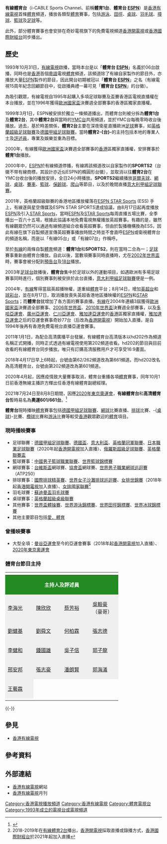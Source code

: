 {{頻道資訊
| 頻道名稱         = 有線體育台／高清體育台 <br />{{lang|en|i-CABLE Sports Channel／i-CABLE HD Sports Channel}}
| 頻道圖片檔案     = File:I-CABLE Sports Channel.png
| 頻道圖片尺寸     = 
| 頻道圖片名稱     = 有線體育台
| 所屬國家         = {{HKG}}
| 總部所在         = {{HKG}}荃灣
| 播放地區         = [[香港|香港]]
| 開播日期         = 1993年10月31日
| 停播日期         =
| 頻道類別         = 體育
| 視頻格式         = 4:3（SDTV）<br />16:9（HDTV）
| 收視率           = 
| 收視率調查時間   = 
| 收視率資料來源   = 
| 頻道口號         = 
| 擁有者           = [[香港有線電視有限公司|香港有線電視有限公司]]
| 持股者           = 
| 前頻道名稱       = '''體育台 [[ESPN|ESPN]]'''<br/>'''有線體育1台'''<br/>'''hd202'''
| 被取代名稱       = '''有線體育台'''
| 前頻道呼號       = 
| 被取代呼號       = 
| 集團同類頻道     = 
| 重播服務頻道     = 
| 頻道官方網站     = http://www.cabletv.com.hk
| 備註             = 
| 有線電視供應商01 = [[香港有線電視|香港有線電視]]
| 有線電視頻道數01 = 601頻道（高清）<br>661頻道（標清）
| 線上收看網站01   = 有線電視官方網站
| 線上收看網址01   = [http://www.i-cable.com/livesoccer/live_ch62.php 網站直播]
|}}

'''有線體育台'''（i-CABLE Sports Channel、前稱'''體育1台'''、'''體育台 [[ESPN|ESPN]]'''）是[[香港有線電視|香港有線電視]]首條[[体育运动|體育]]頻道，播放各類型[[体育运动|體育]]賽事，包括[[游泳|游泳]]、[[田徑|田徑]]、[[桌球|桌球]]、[[羽毛球|羽毛球]]、[[撞球|撞球]]、[[籃球|籃球]]及[[足球|足球]]等。

此外，部分體育賽事也會安排在奇妙電視旗下的免費電視頻道[[香港開電視|香港開電視]]或[[香港國際財經台|香港國際財經台]]同步播出。

==歷史==
1993年10月31日，[[香港有線電視|有線電視]]啟播，當時本台是以「'''體育台 [[ESPN|ESPN]]'''」名義於06台啟播，同時也是[[香港|香港]]首個[[粵語|粵語]]電視[[体育运动|體育]]頻道，該頻道除了有線自家製作的節目外，亦播放大量[[ESPN|ESPN]]製作的節目，因此開台初期被冠以「'''體育台 [[ESPN|ESPN]]'''」之名（有線電視15周年紀念回顧節目中，從啟播典禮一幕可見「'''體育台 [[ESPN|ESPN]]'''」的台徽）。

為吸引觀眾，有線電視自1995年起購入多項足球聯賽及盃賽香港區電視直播權在本台播放，並在1996年獲得[[歐洲國家盃|歐洲國家盃]]決賽週全部賽事的香港區獨家直播權。

1999年3月1日，ESPN被安排於獨立一條頻道播出，而體育台則被分拆為'''體育1台'''及'''體育2台'''，其中'''體育2台'''與當時的[[香港有線電視YMC台|YMC台]]共用頻道，並於YMC台每晚零時收台後播放。過去，基於時差關係，'''體育2台'''主要在深夜衛星直播歐洲[[足球|足球]]賽事，如[[英格蘭超級足球聯賽|英格蘭超級足球聯賽]]及[[德國甲組足球聯賽|德國甲組足球聯賽]]。當時'''體育2-{台}-'''的主持包括本地的專業人士及[[評述員|評述員]]，專業及娛樂並重為目標。

2000年，有線獲得[[歐洲國家盃|歐洲國家盃]]決賽週全部賽事的[[香港|香港]]區獨家直播權，安排賽事於'''體育1台'''播放。

2000年中，[[ESPN|ESPN]]於有線頻道停播，有線將該頻道改以自家製作的'''SPORTS2'''（台徽不带有線商標，其設計亦近似ESPN的橢圓形台徽），並取消以往'''體育2台'''在YMC台收台後的播放安排，全日24小時播放。'''SPORTS2'''繼續播放[[哥爾夫球|哥爾夫球]]、[[網球|網球]]、[[桌球|桌球]]、[[賽車|賽車]]、[[籃球|籃球]]、[[保齡球|保齡球]]、[[爬山|爬山]]等節目，以及於晚間直播[[意大利甲組足球聯賽|意大利甲組足球聯賽]]。

2001年，英格蘭超級聯賽的香港地區播放權落在[[ESPN_STAR_Sports|ESPN STAR Sports]] (ESS) 手上，有線遂與星空傳媒及ESPN STAR SPORTS達成協議，由8月17日起再度播放[[ESPN|ESPN]]及引入[[衛視體育台|STAR Sports]]，當時[[ESPN|ESPN]]及[[衛視體育台|STAR Sports]]每周直播五場比賽，全季播出一百六十五場，根據此協議本地免費電視無權播放英超賽事。有趣的是，雖然有線觀眾仍然可以通過有線頻道組合收看英超賽事，但由於製播機構換為ESS，因此有線在旗下自製頻道宣傳英超賽事播放時間之時並不會直呼[[ESPN|ESPN]]或衛視體育台的頻道名稱，而是以「有線05台」或「有線07台」作稱呼。

至於[[香港有線電視|有線]]的兩條自製[[体育运动|體育]]頻道：'''體育1台'''和'''SPORTS2'''，則在當時二合為一；[[足球|足球]]賽事重新由體育台播放。自此以後，當數項賽事同時直播時，尤在[[2002年世界盃足球賽|2002年世界盃]]時，賽事會被分配到[[有線預告台|預告台]]及[[有線18台|18台]]播放。

2003年[[香港有線電視足球台|足球台]]啟播後，'''體育台'''集中於足球以外的運動項目，如遇歐洲有多場足球賽事同時進行，個別賽事則被安排於此台直播，[[意大利甲組足球聯賽|意大利甲組足球聯賽]]便是一例。

2004年，[[香港有線電視|有線]]奪得當屆英超播映權，遂重組[[体育运动|體育]]平台；8月14日，增加[[香港有線電視英超台|英超台]]和[[香港有線電視球彩台|球彩台]]，並在8月17日，取消播放喪失英超香港地區播映權的[[ESPN|ESPN]]和[[衛視體育台|STAR Sports]]；而'''體育台'''就增加了各方面的賽事直播。[[香港有線電視|有線]]在2004年連續3屆獲得[[歐洲國家盃|歐洲國家盃]]決賽週全部賽事、[[2006年世界盃足球賽|2006年世界盃]]、[[2010年世界盃足球賽|2010年世界盃]]決賽週全部賽事，以及[[2006年亞洲運動會|多哈亞運會]]、[[2010年亞洲運動會|廣州亞運會]]、[[2014年亞洲運動會|仁川亞運會]]、[[2018年亞洲運動會|雅加達亞運會]]的[[香港|香港]]區獨家直播權，[[2018年亞洲運動會|雅加達亞運會]]之后的亞運會赛事奇妙77台（后改為[[香港開電視|香港開電視]]）開始加入直播，是自1994年後再有香港免費電視台直播亞運會賽事。

2011年1月1日，為配合高清廣播平台發展，有線體育台高清版本以hd202作為頻道名稱正式開播，同時正式透過有線電視使用第202頻道收看。hd202的節目與目前收看的有線體育台同步播放。唯只有訂購高清服務用戶才可享受16:9畫面。

2018年4月17日早上6時起，台號由第62/262頻道改為第661頻道。而hd202改名為高清體育台，台號由第202頻道改為第601頻道。

2020年4月起，因應疫情致大量賽事取消，體育台重播各項[[体育运动|體育]]賽事，同年10月1日前香港無線主播許方輝出任香港有線體育副總經理。

2021年7月24日至8月8日期間，因應[[2020年東京奧運會|2020年東京奧運會]]，'''有線體育台'''和'''高清體育台'''暫時易名為'''奧運601/661台'''。<ref>{{cite web |author1=高詩琦 |title=東京奧運．直播｜有線7條免費頻道播逾千小時　77台全天候播賽事 |url=https://www.hk01.com/即時體育/633708/東京奧運-直播-有線7條免費頻道播逾千小時-77台全天候播賽事 |website=香港01 |accessdate=2021-07-09 |language=zh-hk |date=2021-06-03 |archive-date=2021-07-29 |archive-url=https://web.archive.org/web/20210729075912/https://www.hk01.com/%E5%8D%B3%E6%99%82%E9%AB%94%E8%82%B2/633708/%E6%9D%B1%E4%BA%AC%E5%A5%A7%E9%81%8B-%E7%9B%B4%E6%92%AD-%E6%9C%89%E7%B7%9A7%E6%A2%9D%E5%85%8D%E8%B2%BB%E9%A0%BB%E9%81%93%E6%92%AD%E9%80%BE%E5%8D%83%E5%B0%8F%E6%99%82-77%E5%8F%B0%E5%85%A8%E5%A4%A9%E5%80%99%E6%92%AD%E8%B3%BD%E4%BA%8B |dead-url=no }}</ref>

'''體育台'''現時播映[[体育运动|體育]]賽事包括[[德國甲組足球聯賽|德國甲組足球聯賽]]、[[網球|網球]]比賽直播、[[排球|排球]]比賽、-{[[桌球|桌球]]}-比賽、[[欖球|欖球]]比賽和[[游泳|游泳]]比賽等較受[[香港|香港]]觀眾歡迎的[[体育运动|體育]]項目。

===現時播映賽事===
*足球聯賽：[[德國甲組足球聯賽|德國甲組足球聯賽]]、[[德國盃|德國盃]]、[[意大利盃|意大利盃]]、[[英格蘭冠軍聯賽|英格蘭冠軍聯賽]]、[[日本職業足球聯賽|日本職業足球聯賽]]（2020年起[[香港開電視|香港開電視]]加入直播）、[[俄羅斯超級足球聯賽|俄羅斯超級足球聯賽]]、[[英格蘭聯賽盃|英格蘭聯賽盃]]
*籃球賽事：[[中國男子籃球職業聯賽|中國男子籃球職業聯賽]]、[[世界籃球錦標賽|世界籃球錦標賽]]
*網球賽事：[[台維斯盃|台維斯盃]]網球賽、[[協會盃|協會盃]]網球賽、[[世界男子職業網球巡迴賽|世界男子職業網球巡迴賽]]（ATP250）
*排球賽事：[[國際排球精英賽|國際排球精英賽]]、[[世界女子沙灘排球巡迴賽|世界女子沙灘排球巡迴賽]]、[[女排世錦賽|女排世錦賽]]（2018年起[[香港開電視|香港開電視]]加入直播）、[[女排國家聯賽|女排國家聯賽]]<ref>2018-2019年在[[有線體育2台|有線體育2台]]播出，[[香港開電視|香港開電視]]採取直播或錄播方式，[[香港國際財經台|香港國際財經台]]於2021年起加入直播</ref>
*羽毛球賽：[[蘇迪曼盃羽毛球賽|蘇迪曼盃羽毛球賽]]
*桌球賽事：[[斯诺克超级联赛|英格蘭超級桌級聯賽]]
*其他賽事：[[世界盃體操賽|世界盃體操賽]]、[[世界游泳錦標賽|世界游泳錦標賽]]、[[世界田徑錦標賽|世界田徑錦標賽]]、[[世界冰球錦標賽|世界冰球錦標賽]]
*其他主要節目包括[[愛．體育|愛．體育]]

===曾播映賽事===
*大型全項：[[1998年亞洲運動會|曼谷亞運會]]至今的亞運會賽事（2018年起[[香港開電視|香港開電視]]加入直播）、[[2020年東京奧運會|2020年東京奧運會]]

===體育台節目主持===

{| width="350" align="center" cellpadding="1" align="left"
! width="75" style="background:#FFFFFF" |
! width="75" style="background:#FFFFFF" | 
! width="75" style="background:#FFFFFF" |
! width="75" style="background:#FFFFFF" | 
|-
| style="background:#228B22; color:white" colspan="4" align="center" | '''主持人及評述員'''
|-
| style="background:#efefef;" | [[李海光|李海光]]
| style="background:#efefef;" | [[陳欣欣|陳欣欣]]
| style="background:#efefef;" | [[蔡芳裕|蔡芳裕]]
| style="background:#efefef;" | [[吳毅豪|吳毅豪]]<br/>（豪哥）
|-
| style="background:#efefef;" | [[劉健基|劉健基]]
| style="background:#efefef;" | [[劉舜文|劉舜文]]
| style="background:#efefef;" | [[何柏霖|何柏霖]]
| style="background:#efefef;" | [[張志德|張志德]]
|-
| style="background:#efefef;" | [[李健和|李健和]]
| style="background:#efefef;" | [[鍾國雄|鍾國雄]]
| style="background:#efefef;" | [[吳子信|吳子信]]
| style="background:#efefef;" | [[郭子龍|郭子龍]]
|-
| style="background:#efefef;" | [[邢安邦|邢安邦]]
| style="background:#efefef;" | [[張志豪_(籃球運動員)|張志豪]]
| style="background:#efefef;" | [[潘朗賢|潘朗賢]]
| style="background:#efefef;" | [[郭海𣿭|郭海𣿭]]
|-
| style="background:#efefef;" | [[王藝霖|王藝霖]]
|-
|}
{{-}}

==參見==
*[[香港有線電視|香港有線電視]]

==參考資料==
{{Reflist}}
==外部連結==
* [[香港有線電視|香港有線電視]]網站
* [[香港有線電視|香港有線電視]]月刊

{{香港有線電視頻道列表}}

[[Category:香港電視播放頻道|Category:香港電視播放頻道]]
[[Category:香港有線電視|Category:香港有線電視]]
[[Category:體育電視台|Category:體育電視台]]
[[Category:1993年成立的電視台或電視頻道|Category:1993年成立的電視台或電視頻道]]